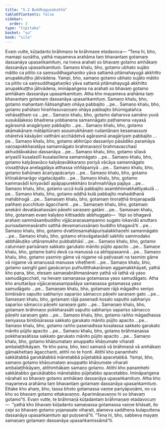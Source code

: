 ```yaml
---
title: "5.3 Buddhaguṇakathā"
tableOfContents: false
sidebar:
  order: 3
type: "tipitaka"
basket: "su"
book: "sila"
---
```



<DynamicBreadcrumb />

<Division number="332" book="sila">

<Paragraph number="514" book="sila">
Evaṃ vutte, kūṭadanto brāhmaṇo te brāhmaṇe etadavoca—
</Paragraph>

<Paragraph number="515" book="sila">
“Tena hi, bho, mamapi suṇātha, yathā mayameva arahāma taṃ bhavantaṃ gotamaṃ dassanāya upasaṅkamituṃ, na tveva arahati so bhavaṃ gotamo amhākaṃ dassanāya upasaṅkamituṃ. Samaṇo khalu, bho, gotamo ubhato sujāto mātito ca pitito ca saṃsuddhagahaṇiko yāva sattamā pitāmahayugā akkhitto anupakkuṭṭho jātivādena. Yampi, bho, samaṇo gotamo ubhato sujāto mātito ca pitito ca saṃsuddhagahaṇiko yāva sattamā pitāmahayugā akkhitto anupakkuṭṭho jātivādena, imināpaṅgena na arahati so bhavaṃ gotamo amhākaṃ dassanāya upasaṅkamituṃ. Atha kho mayameva arahāma taṃ bhavantaṃ gotamaṃ dassanāya upasaṅkamituṃ.
</Paragraph>

<Paragraph number="516" book="sila">
Samaṇo khalu, bho, gotamo mahantaṃ ñātisaṅghaṃ ohāya pabbajito …pe…
</Paragraph>

<Paragraph number="517" book="sila">
Samaṇo khalu, bho, gotamo pahūtaṃ hiraññasuvaṇṇaṃ ohāya pabbajito bhūmigatañca vehāsaṭṭhaṃ ca …pe…
</Paragraph>

<Paragraph number="518" book="sila">
Samaṇo khalu, bho, gotamo daharova samāno yuvā susukāḷakeso bhadrena yobbanena samannāgato paṭhamena vayasā agārasmā anagāriyaṃ pabbajito …pe…
</Paragraph>

<Paragraph number="519" book="sila">
Samaṇo khalu, bho, gotamo akāmakānaṃ mātāpitūnaṃ assumukhānaṃ rudantānaṃ kesamassuṃ ohāretvā kāsāyāni vatthāni acchādetvā agārasmā anagāriyaṃ pabbajito …pe…
</Paragraph>

<Paragraph number="520" book="sila">
Samaṇo khalu, bho, gotamo abhirūpo dassanīyo pāsādiko paramāya vaṇṇapokkharatāya samannāgato brahmavaṇṇī brahmavacchasī akhuddāvakāso dassanāya …pe…
</Paragraph>

<Paragraph number="521" book="sila">
Samaṇo khalu, bho, gotamo sīlavā ariyasīlī kusalasīlī kusalasīlena samannāgato …pe…
</Paragraph>

<Paragraph number="522" book="sila">
Samaṇo khalu, bho, gotamo kalyāṇavāco kalyāṇavākkaraṇo poriyā vācāya samannāgato vissaṭṭhāya anelagalāya atthassa viññāpaniyā …pe…
</Paragraph>

<Paragraph number="523" book="sila">
Samaṇo khalu, bho, gotamo bahūnaṃ ācariyapācariyo …pe…
</Paragraph>

<Paragraph number="524" book="sila">
Samaṇo khalu, bho, gotamo khīṇakāmarāgo vigatacāpallo …pe…
</Paragraph>

<Paragraph number="525" book="sila">
Samaṇo khalu, bho, gotamo kammavādī kiriyavādī apāpapurekkhāro brahmaññāya pajāya …pe…
</Paragraph>

<Paragraph number="526" book="sila">
Samaṇo khalu, bho, gotamo uccā kulā pabbajito asambhinnakhattiyakulā …pe…
</Paragraph>

<Paragraph number="527" book="sila">
Samaṇo khalu, bho, gotamo aḍḍhā kulā pabbajito mahaddhanā mahābhogā …pe…
</Paragraph>

<Paragraph number="528" book="sila">
Samaṇaṃ khalu, bho, gotamaṃ tiroraṭṭhā tirojanapadā pañhaṃ pucchituṃ āgacchanti …pe…
</Paragraph>

<Paragraph number="529" book="sila">
Samaṇaṃ khalu, bho, gotamaṃ anekāni devatāsahassāni pāṇehi saraṇaṃ gatāni …pe…
</Paragraph>

<Paragraph number="530" book="sila">
Samaṇaṃ khalu, bho, gotamaṃ evaṃ kalyāṇo kittisaddo abbhuggato—  ‘itipi so bhagavā arahaṃ sammāsambuddho vijjācaraṇasampanno sugato lokavidū anuttaro purisadammasārathi satthā devamanussānaṃ buddho bhagavā’ti …pe…
</Paragraph>

<Paragraph number="531" book="sila">
Samaṇo khalu, bho, gotamo dvattiṃsamahāpurisalakkhaṇehi samannāgato …pe…
</Paragraph>

<Paragraph number="532" book="sila">
Samaṇo khalu, bho, gotamo ehisvāgatavādī sakhilo sammodako abbhākuṭiko uttānamukho pubbabhāsī …pe…
</Paragraph>

<Paragraph number="533" book="sila">
Samaṇo khalu, bho, gotamo catunnaṃ parisānaṃ sakkato garukato mānito pūjito apacito …pe…
</Paragraph>

<Paragraph number="534" book="sila">
Samaṇe khalu, bho, gotame bahū devā ca manussā ca abhippasannā …pe…
</Paragraph>

<Paragraph number="535" book="sila">
Samaṇo khalu, bho, gotamo yasmiṃ gāme vā nigame vā paṭivasati na tasmiṃ gāme vā nigame vā amanussā manusse viheṭhenti …pe…
</Paragraph>

<Paragraph number="536" book="sila">
Samaṇo khalu, bho, gotamo saṃghī gaṇī gaṇācariyo puthutitthakarānaṃ aggamakkhāyati, yathā kho pana, bho, etesaṃ samaṇabrāhmaṇānaṃ yathā vā tathā vā yaso samudāgacchati, na hevaṃ samaṇassa gotamassa yaso samudāgato. Atha kho anuttarāya vijjācaraṇasampadāya samaṇassa gotamassa yaso samudāgato …pe…
</Paragraph>

<Paragraph number="537" book="sila">
Samaṇaṃ khalu, bho, gotamaṃ rājā māgadho seniyo bimbisāro saputto sabhariyo sapariso sāmacco pāṇehi saraṇaṃ gato …pe…
</Paragraph>

<Paragraph number="538" book="sila">
Samaṇaṃ khalu, bho, gotamaṃ rājā pasenadi kosalo saputto sabhariyo sapariso sāmacco pāṇehi saraṇaṃ gato …pe…
</Paragraph>

<Paragraph number="539" book="sila">
Samaṇaṃ khalu, bho, gotamaṃ brāhmaṇo pokkharasāti saputto sabhariyo sapariso sāmacco pāṇehi saraṇaṃ gato …pe…
</Paragraph>

<Paragraph number="540" book="sila">
Samaṇo khalu, bho, gotamo rañño māgadhassa seniyassa bimbisārassa sakkato garukato mānito pūjito apacito …pe…
</Paragraph>

<Paragraph number="541" book="sila">
Samaṇo khalu, bho, gotamo rañño pasenadissa kosalassa sakkato garukato mānito pūjito apacito …pe…
</Paragraph>

<Paragraph number="542" book="sila">
Samaṇo khalu, bho, gotamo brāhmaṇassa pokkharasātissa sakkato garukato mānito pūjito apacito …pe…
</Paragraph>

<Paragraph number="543" book="sila">
Samaṇo khalu, bho, gotamo khāṇumataṃ anuppatto khāṇumate viharati ambalaṭṭhikāyaṃ. Ye kho pana, bho, keci samaṇā vā brāhmaṇā vā amhākaṃ gāmakhettaṃ āgacchanti, atithī no te honti. Atithī kho panamhehi sakkātabbā garukātabbā mānetabbā pūjetabbā apacetabbā. Yampi, bho, samaṇo gotamo khāṇumataṃ anuppatto khāṇumate viharati ambalaṭṭhikāyaṃ, atithimhākaṃ samaṇo gotamo. Atithi kho panamhehi sakkātabbo garukātabbo mānetabbo pūjetabbo apacetabbo. Imināpaṅgena nārahati so bhavaṃ gotamo amhākaṃ dassanāya upasaṅkamituṃ. Atha kho mayameva arahāma taṃ bhavantaṃ gotamaṃ dassanāya upasaṅkamituṃ. Ettake kho ahaṃ, bho, tassa bhoto gotamassa vaṇṇe pariyāpuṇāmi, no ca kho so bhavaṃ gotamo ettakavaṇṇo. Aparimāṇavaṇṇo hi so bhavaṃ gotamo”ti.
</Paragraph>

</Division>
<Division number="333" book="sila">

<Paragraph number="544" book="sila">
Evaṃ vutte, te brāhmaṇā kūṭadantaṃ brāhmaṇaṃ etadavocuṃ—  “yathā kho bhavaṃ kūṭadanto samaṇassa gotamassa vaṇṇe bhāsati, ito cepi so bhavaṃ gotamo yojanasate viharati, alameva saddhena kulaputtena dassanāya upasaṅkamituṃ api puṭosenā”ti. “Tena hi, bho, sabbeva mayaṃ samaṇaṃ gotamaṃ dassanāya upasaṅkamissāmā”ti.
</Paragraph>
</Division>